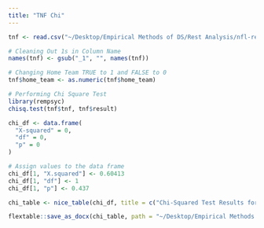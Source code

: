 ```yaml
---
title: "TNF Chi"
---
```

```r
tnf <- read.csv("~/Desktop/Empirical Methods of DS/Rest Analysis/nfl-rest-scraper/tnf/data/separated/tnf_all.csv")

# Cleaning Out 1s in Column Name
names(tnf) <- gsub("_1", "", names(tnf))

# Changing Home Team TRUE to 1 and FALSE to 0 
tnf$home_team <- as.numeric(tnf$home_team)

# Performing Chi Square Test
library(rempsyc)
chisq.test(tnf$tnf, tnf$result)

chi_df <- data.frame(
  "X-squared" = 0,
  "df" = 0,
  "p" = 0
)

# Assign values to the data frame
chi_df[1, "X.squared"] <- 0.60413
chi_df[1, "df"] <- 1
chi_df[1, "p"] <- 0.437

chi_table <- nice_table(chi_df, title = c("Chi-Squared Test Results for TNF's Effect on Wins",""))

flextable::save_as_docx(chi_table, path = "~/Desktop/Empirical Methods of DS/Rest Analysis/Figures/chi_table_tnf.docx")
```

